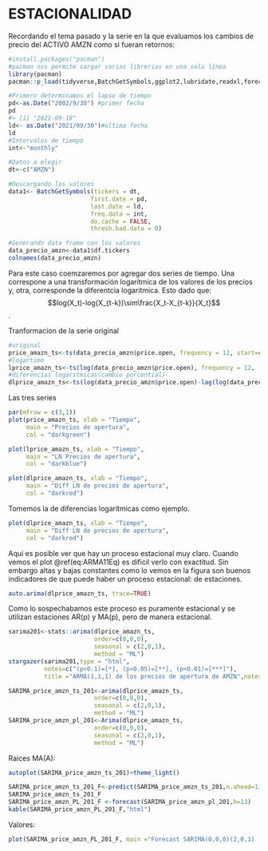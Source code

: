 # ESTACIONALIDAD
Recordando el tema pasado y la serie en la que evaluamos los cambios de
precio del ACTIVO AMZN como si fueran retornos:

```r
#install.packages("pacman")
#pacman nos permite cargar varias librerias en una sola línea
library(pacman)
pacman::p_load(tidyverse,BatchGetSymbols,ggplot2,lubridate,readxl,forecast,stats,stargazer,knitr)
```

```r
#Primero determinamos el lapso de tiempo
pd<-as.Date("2002/9/30") #primer fecha
pd
#> [1] "2021-09-18"
ld<- as.Date("2021/09/30")#última fecha
ld
#Intervalos de tiempo
int<-"monthly"

#Datos a elegir
dt<-c("AMZN")

#Descargando los valores
data1<- BatchGetSymbols(tickers = dt,
                       first.date = pd,
                       last.date = ld,
                       freq.data = int,
                       do.cache = FALSE,
                       thresh.bad.data = 0)

#Generando data frame con los valores
data_precio_amzn<-data1$df.tickers
colnames(data_precio_amzn)
```

Para este caso coemzaremos por agregar dos series de tiempo. Una correspone a una transformación logarítmica de los valores de los precios y, otra, corresponde la diferentcia logaritmica. Esto dado que:
$$log(X_t)-log(X_{t-k})\sim\frac{X_t-X_{t-k}}{X_t}$$.


Tranformacion de la serie original

```r
#original
price_amazn_ts<-ts(data_precio_amzn$price.open, frequency = 12, start=c(2002,09))
#logartimo
lprice_amazn_ts<-ts(log(data_precio_amzn$price.open), frequency = 12, , start=c(2002,09))
#diferencias logaritmicas(cambio porcential)
dlprice_amazn_ts<-ts(log(data_precio_amzn$price.open)-lag(log(data_precio_amzn$price.open),1), frequency = 12, , start=c(2002,10))
```


Las tres series
```r
par(mfrow = c(3,1))
plot(price_amazn_ts, xlab = "Tiempo", 
     main = "Precios de apertura",
     col = "darkgreen")

plot(lprice_amazn_ts, xlab = "Tiempo", 
     main = "LN Precios de apertura",
     col = "darkblue")

plot(dlprice_amazn_ts, xlab = "Tiempo", 
     main = "Diff LN de precios de apertura", 
     col = "darkred")
``` 

Tomemos la de diferencias logarítmicas como ejemplo.
```r
plot(dlprice_amazn_ts, xlab = "Tiempo", 
     main = "Diff LN de precios de apertura", 
     col = "darkred")
```

Aquí es posible ver que hay un proceso estacional muy claro. Cuando vemos el plot \@ref(eq:ARMA11Eq) es dificil verlo con exactitud. Sin embargo altas y bajas constantes como lo vemos en la figura son buenos indicadores de que puede haber un proceso estacional: de estaciones.

```r
auto.arima(dlprice_amazn_ts, trace=TRUE)
```

Como lo sospechabamos este proceso es puramente estacional y se utilizan estaciones AR(p) y MA(p), pero de manera estacional. 

```r
sarima201<-stats::arima(dlprice_amazn_ts,
                        order=c(0,0,0), 
                        seasonal = c(2,0,1),
                        method = "ML")
stargazer(sarima201,type = "html", 
          notes=c("(p<0.1)=[*], (p<0.05)=[**], (p<0.01)=[***]"),
          title ="ARMA(1,1,1) de los precios de apertura de AMZN",notes.append = FALSE,star.char=c("*"))
```
 
```r
SARIMA_price_amzn_ts_201<-arima(dlprice_amazn_ts,
                        order=c(0,0,0), 
                        seasonal = c(2,0,1),
                        method = "ML")
SARIMA_price_amzn_pl_201<-Arima(dlprice_amazn_ts,
                        order=c(0,0,0), 
                        seasonal = c(2,0,1),
                        method = "ML")
```

 Raices MA(A):
```r
autoplot(SARIMA_price_amzn_ts_201)+theme_light()
```
 
```r
SARIMA_price_amzn_ts_201_F<-predict(SARIMA_price_amzn_ts_201,n.ahead=13)
SARIMA_price_amzn_ts_201_F
SARIMA_price_amzn_PL_201_F <-forecast(SARIMA_price_amzn_pl_201,h=13)
kable(SARIMA_price_amzn_PL_201_F,"html")
```

Valores:
```r
plot(SARIMA_price_amzn_PL_201_F, main ="Forecast SARIMA(0,0,0)(2,0,1)  de los precios de AMZN")
```